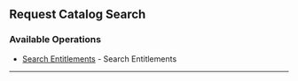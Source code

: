 
## Request Catalog Search

### Available Operations

* [Search Entitlements](//request_catalog_search/search_entitlements) - Search Entitlements

---
<SearchEntitlements />

